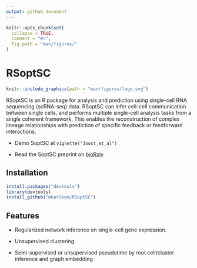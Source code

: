 ```yaml
---
output: github_document
---
```


<!-- README.md is generated from README.Rmd. Please edit that file -->

```r
knitr::opts_chunk$set(
  collapse = TRUE,
  comment = "#>",
  fig.path = "man/figures/"
)
```

# RSoptSC 

```r
knitr::include_graphics(path = "man/figures/logo.svg")
```

RSoptSC is an R package for analysis and prediction using single-cell RNA sequencing (scRNA-seq) data. RSoptSC can infer cell-cell communication between single cells, and performs multiple single-cell analysis tasks from a single coherent framework. This enables the reconstruction of complex lineage relationships with prediction of specific feedback or feedforward interactions. 

* Demo SoptSC at `vignette("Joost_et_al")`

* Read the SoptSC preprint on [bioRxiv](https://www.biorxiv.org/content/early/2018/05/12/168922)


## Installation

```r
install.packages("devtools")
library(devtools)
install_github("mkarikom/RSoptSC")
```


## Features

* Regularized network inference on single-cell gene expression.

* Unsupervised clustering

* Semi-supervised or unsupervised pseudotime by root cell/cluster inference and graph embedding 
